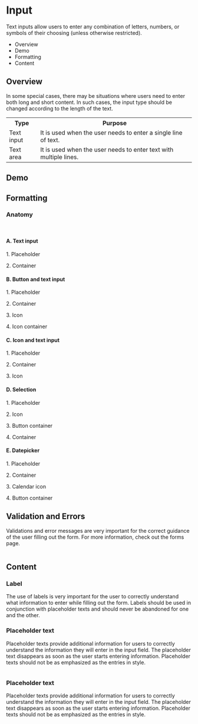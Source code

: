 <div class="main">
  <div class="title-wrapper">
    <h1 class="title">Input</h1>
  </div>
  <div class="content">
    <div class="intro">
      Text inputs allow users to enter any combination of letters, numbers, or symbols
      of their choosing (unless otherwise
      restricted).
      <ul>
        <li>Overview</li>
        <li>Demo</li>
        <li>Formatting</li>
        <li>Content</li>
      </ul>
    </div>
    <h2>Overview</h2>
    <p>In some special cases, there may be situations where users need to enter both
      long and short content. In such cases, the input type should be changed according to the length of the text.</p>
    <table>
      <tr>
        <th>Type</th>
        <th>Purpose</th>
      </tr>
      <tr>
        <td>Text input</td>
        <td>It is used when the user needs to enter a single line of text.
        </td>
      </tr>
      <tr>
        <td>Text area</td>
        <td>It is used when the user needs to enter text with multiple lines.
        </td>
      </tr>
    </table>
    <h2>Demo</h2>
    <logo-playground
      path="example/logo/input-sample/input-showcase/input-showcase.component"
      context='{"title": "Button Demo", "button": true}'
      height="400px">
    </logo-playground>
    <h2>Formatting</h2>
    <h3>Anatomy</h3>
    <img src="../assets/img/docs_input_anatomy_1.png" alt=""/>
    <img src="../assets/img/docs_input_anatomy_2.png" alt=""/>
    <img src="../assets/img/docs_input_anatomy_3.png" alt=""/>
    <img src="../assets/img/docs_input_anatomy_4.png" alt=""/>
    <img src="../assets/img/docs_input_anatomy_5.png" alt=""/>
    <div class="input-types">
      <div class="input-type">
        <h4>A. Text input</h4>
        <p>1. Placeholder</p>
        <p>2. Container</p>
      </div>
      <div class="input-type">
        <h4>B. Button and text input</h4>
        <p>1. Placeholder</p>
        <p>2. Container</p>
        <p>3. Icon</p>
        <p>4. Icon container</p>
      </div>
      <div class="input-type">
        <h4>C. Icon and text input</h4>
        <p>1. Placeholder</p>
        <p>2. Container</p>
        <p>3. Icon</p>
      </div>
      <div class="input-type">
        <h4>D. Selection</h4>
        <p>1. Placeholder</p>
        <p>2. Icon</p>
        <p>3. Button container</p>
        <p>4. Container</p>
      </div>
      <div class="input-type">
        <h4>E. Datepicker</h4>
        <p>1. Placeholder</p>
        <p>2. Container</p>
        <p>3. Calendar icon</p>
        <p>4. Button container</p>
      </div>
    </div>
    <h2>Validation and Errors</h2>
    <p>Validations and error messages are very important for the correct guidance of the user filling out the form.
      For more information, check out the forms page.</p>
    <img src="../assets/img/docs_input_valid.png" alt=""/>
    <h2>Content</h2>
    <h3>Label</h3>
    <p>The use of labels is very important for the user to correctly understand what information to enter while filling out
      the form. Labels should be used in conjunction with placeholder texts and should never be abandoned for one and the
      other.</p>
    <h3>Placeholder text</h3>
    <p>Placeholder texts provide additional information for users to correctly understand the information they will enter
      in the input field. The placeholder text disappears as soon as the user starts entering information.
      Placeholder texts should not be as emphasized as the entries in style.</p>
    <img src="../assets/img/docs_input_placeholder.png" alt=""/>
    <h3>Placeholder text</h3>
    <p>Placeholder texts provide additional information for users to correctly understand the information they will enter
      in the input field. The placeholder text disappears as soon as the user starts entering information.
      Placeholder texts should not be as emphasized as the entries in style.</p>
    <img src="../assets/img/docs_input_placeholder.png" alt=""/>

  </div>
</div>
